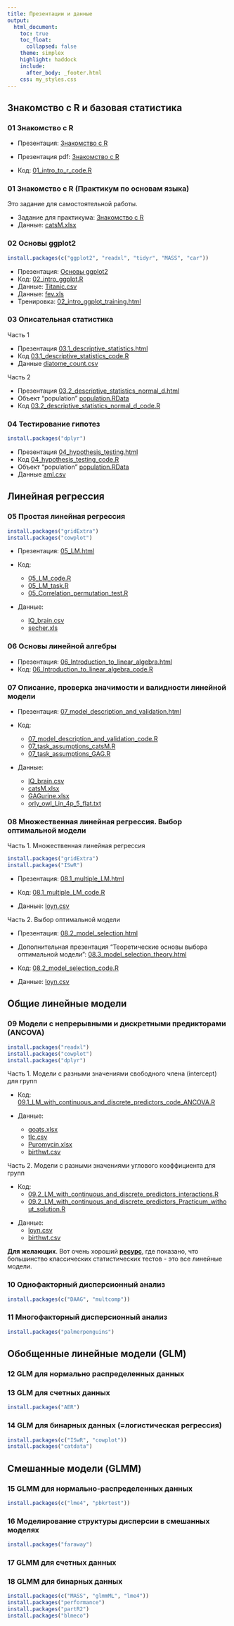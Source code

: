 ```yaml
---
title: Презентации и данные
output:
  html_document:
    toc: true
    toc_float:
      collapsed: false
    theme: simplex
    highlight: haddock
    include:
      after_body: _footer.html
    css: my_styles.css
---
```


## Знакомство с R и базовая статистика

### 01 Знакомство с R

- Презентация: [Знакомство с R](01_intro_to_r.html)
- Презентация pdf: [Знакомство с R](01_intro_to_r.pdf)

- Код: [01_intro_to_r_code.R](01_intro_to_r_code.R)

### 01 Знакомство с R (Практикум по основам языка)

Это задание для самостоятельной работы. 

- Задание для практикума: [Знакомство с R](01_intro_to_r_practice.html)
- Данные: [catsM.xlsx](data/catsM.xlsx)



### 02 Основы ggplot2

```r
install.packages(c("ggplot2", "readxl", "tidyr", "MASS", "car"))

```

- Презентация: [Основы ggplot2](02_intro_ggplot.html)
- Код: [02_intro_ggplot.R](02_intro_ggplot.R)
- Данные: [Titanic.csv](data/Titanic.csv)
- Данные: [fev.xls](data/fev.xls)
- Тренировка: [02_intro_ggplot_training.html](02_intro_ggplot_training.html)


### 03 Описательная статистика

Часть 1

- Презентация [03.1_descriptive_statistics.html](03.1_descriptive_statistics.html)
- Код [03.1_descriptive_statistics_code.R](03.1_descriptive_statistics_code.R)
- Данные [diatome_count.csv](data/diatome_count.csv)

Часть 2

- Презентация [03.2_descriptive_statistics_normal_d.html](03.2_descriptive_statistics_normal_d_version_2023.html)
- Объект "population" [population.RData](data/population.RData)
- Код [03.2_descriptive_statistics_normal_d_code.R](03.2_descriptive_statistics_normal_d_code.R)


### 04 Тестирование гипотез

```r
install.packages("dplyr")
```


- Презентация [04_hypothesis_testing.html](04_hypothesis_testing.html)
- Код [04_hypothesis_testing_code.R](04_hypothesis_testing_code.R)
- Объект "population" [population.RData](data/population.RData)
- Данные [aml.csv](data/aml.csv)


## Линейная регрессия

### 05 Простая линейная регрессия

```r
install.packages("gridExtra")
install.packages("cowplot")
```

- Презентация: [05_LM.html](05_LM.html)

- Код:
    + [05_LM_code.R](05_LM_code.R)
    + [05_LM_task.R](05_LM_task.R)
    + [05_Correlation_permutation_test.R](05_Correlation_permutation_test.R)

- Данные:
    + [IQ_brain.csv](data/IQ_brain.csv)
    + [secher.xls](data/secher.xls)

### 06 Основы линейной алгебры

- Презентация: [06_Introduction_to_linear_algebra.html](06_intro_to_linear_algebra.html)
- Код: [06_Introduction_to_linear_algebra_code.R](06_intro_to_linear_algebra_code.R)


### 07 Описание, проверка значимости и валидности линейной модели

- Презентация: [07_model_description_and_validation.html](07_model_description_and_validation.html)

- Код:
    + [07_model_description_and_validation_code.R](07_model_description_and_validation_code.R)
    + [07_task_assumptions_catsM.R](07_task_assumptions_catsM.R)
    + [07_task_assumptions_GAG.R](07_task_assumptions_GAG.R)
- Данные:
    + [IQ_brain.csv](data/IQ_brain.csv)
    + [catsM.xlsx](data/catsM.xlsx)
    + [GAGurine.xlsx](data/GAGurine.xlsx)
    + [orly_owl_Lin_4p_5_flat.txt](data/orly_owl_Lin_4p_5_flat.txt)


### 08 Множественная линейная регрессия. Выбор оптимальной модели

Часть 1. Множественная линейная регрессия

```r
install.packages("gridExtra")
install.packages("ISwR")
```

- Презентация: [08.1_multiple_LM.html](08.1_multiple_LM.html)

- Код: [08.1_multiple_LM_code.R](08.1_multiple_LM_code.R)
- Данные: [loyn.csv](data/loyn.csv)

Часть 2. Выбор оптимальной модели

- Презентация: [08.2_model_selection.html](08.2_model_selection.html)


- Дополнительная презентация "Теоретические основы выбора оптимальной модели": [08.3_model_selection_theory.html](08.3_model_selection_theory.html)

- Код: [08.2_model_selection_code.R](08.2_model_selection_code.R)
- Данные: [loyn.csv](data/loyn.csv)

## Общие линейные модели

### 09 Модели с непрерывными и дискретными предикторами (ANCOVA)

```r
install.packages("readxl")
install.packages("cowplot")
install.packages("dplyr")
```

Часть 1. Модели с разными значениями свободного члена (intercept) для групп

<!-- - Презентация: [09.1_LM_with_continuous_and_discrete_predictors_2.html](09.1_LM_with_continuous_and_discrete_predictors_2.html) -->

<!-- - Код: [09.1_LM_with_continuous_and_discrete_predictors_code.R](09.1_LM_with_continuous_and_discrete_predictors_code.R) -->

- Код: [09.1_LM_with_continuous_and_discrete_predictors_code_ANCOVA.R](09.1_LM_with_continuous_and_discrete_predictors_code_ANCOVA.R)

- Данные:
    + [goats.xlsx](data/goats.xlsx)
    + [tlc.csv](data/tlc.csv)
    + [Puromycin.xlsx](data/Puromycin.xlsx)
    + [birthwt.csv](data/birthwt.csv)

Часть 2. Модели с разными значениями углового коэффициента для групп

<!-- - Презентация: [09.2_LM_with_continuous_and_discrete_predictors_interactions.html](09.2_LM_with_continuous_and_discrete_predictors_interactions.html) -->

- Код:
    + [09.2_LM_with_continuous_and_discrete_predictors_interactions.R](09.2_LM_with_continuous_and_discrete_predictors_interactions.R)
    + [09.2_LM_with_continuous_and_discrete_predictors_Practicum_without_solution.R](09.2_LM_with_continuous_and_discrete_predictors_Practicum_without_solution.R)

<!-- + [09.2_LM_with_continuous_and_discrete_predictors_Practicum_solution.R](09.2_LM_with_continuous_and_discrete_predictors_Practicum.R) -->

- Данные:
    + [loyn.csv](data/loyn.csv)
    + [birthwt.csv](data/birthwt.csv)

**Для желающих**. Вот очень хороший [**ресурс**](https://lindeloev.github.io/tests-as-linear/), где показано, что большинство классических статистических тестов - это все линейные модели. 



### 10 Однофакторный дисперсионный анализ

```r
install.packages(c("DAAG", "multcomp"))
```

<!-- - Презентация: [10_anova.html](10_anova.html) -->
<!-- - Код: -->
<!--     + [10_anova_code.R](10_anova_code.R) -->
<!--     + [10_anova_practice_chicks.R](10_anova_practice_chicks.R) -->
<!--     + [10_anova_practice_tomato.R](10_anova_practice_tomato.R) -->
<!-- - Данные: -->
<!--     + [chickwts.csv](data/chickwts.csv) -->
<!--     + [tomato.csv](data/tomato.csv) -->

### 11 Многофакторный дисперсионный анализ

```r
install.packages("palmerpenguins")
```

<!-- - Презентация: [11_two-way_anova_and_interactions.html](11_two-way_anova_and_interactions.html) -->
<!-- - Код: -->
<!--     + [11_two-way_anova_and_interactions_code.R](11_two-way_anova_and_interactions_code.R) -->
<!--     + [11_two-way_anova_practice_ants.R](11_two-way_anova_practice_ants.R) -->
<!--     + [11_two-way_anova_practice_rice.R](11_two-way_anova_practice_rice.R) -->
<!-- - Данные: -->
<!--     + [rice.csv](data/rice.csv) -->
<!--     + [SandwichAnts.csv](data/SandwichAnts.csv) -->


## Обобщенные линейные модели (GLM)

### 12 GLM для нормально распределенных данных

<!-- - Презентация: [12_GLM_gaussian.html](12_GLM_gaussian.html) -->
<!-- - Код: -->
<!--     + [12_GLM_gaussian_code.R](12_GLM_gaussian_code.R) -->
<!--     + [12_GLM_gaussian_practice_birds.R](12_GLM_gaussian_practice_birds.R) -->
<!--     + [12_GLM_gaussian_practice_cystfibr.R](12_GLM_gaussian_practice_cystfibr.R) -->

### 13 GLM для счетных данных

```r
install.packages("AER")
```

<!-- - Презентация: [13_GLM_count.html](13_GLM_count.html) -->
<!-- - Код: [13_GLM_count_code.R](13_GLM_count_code.R) -->
<!-- - Данные: [Pollinators_Montero-Castano, Vila, 2015.xlsx](data/Pollinators_Montero-Castano, Vila, 2015.xlsx) -->
<!-- - Код задания: [13_GLM_count_practice.R](13_GLM_count_practice.R) -->

<!-- - Примерное решение: -->
<!-- [13_GLM_count_practice_solution.R](13_GLM_count_practice_solution.R) -->

### 14 GLM для бинарных данных (=логистическая регрессия)

```r
install.packages(c("ISwR", "cowplot"))
install.packages("catdata")
```

<!-- - Презентация: [14_GLM_binary.pdf](14_GLM_binary.pdf) -->

<!-- - Код: [14_GLM_binary_code.R](14_GLM_binary_code.R) -->
<!-- - Задание: [14_GLM_binary_training.R](14_GLM_binary_training.R) -->

<!-- - Данные: -->
<!--     + [aster_mussel.csv](data/aster_mussel.csv) -->
<!--     + [polis.csv](data/polis.csv) -->
<!--     + [ICU.csv](data/ICU.csv) -->


## Смешанные модели (GLMM)

### 15 GLMM для нормально-распределенных данных

```r
install.packages(c("lme4", "pbkrtest"))
```

<!-- - Презентация: -->
<!--     + [15.1_GLMM_gaussian_random_intercept_slope.html](15.1_GLMM_gaussian_random_intercept_slope.html) -->
<!--     + [15.2_GLMM_gaussian_nested.html](15.2_GLMM_gaussian_nested.html) -->

<!-- - Код: -->
<!--     + [15.1_GLMM_gaussian_random_intercept_slope_code.R](15.1_GLMM_gaussian_random_intercept_slope_code.R) -->
<!--     + [15.2_GLMM_gaussian_nested_code.R](15.2_GLMM_gaussian_nested_code.R) -->
<!-- - Данные: [Grazing_native_plants_Gennet_et_al._2017_S1.xlsx](data/Grazing_native_plants_Gennet_et_al._2017_S1.xlsx) -->
<!-- - Задание: -->
<!--     + Код: [15.GLMM_gaussian_choccake_practice.R](15.GLMM_gaussian_choccake_practice.R) -->
<!--     + Данные: [choccake.csv](data/choccake.csv) -->

<!--     + Решение (частичное): [15.GLMM_gaussian_choccake_solution.R](15.GLMM_gaussian_choccake_solution.R) -->

<!-- - Демонстрация LRT при помощи бутстрепа: [15.1_GLMM_gaussian_bootstrap_demo_sleepstudy.R](15.1_GLMM_gaussian_bootstrap_demo_sleepstudy.R) -->


### 16 Моделирование структуры дисперсии в смешанных моделях

```r
install.packages("faraway")
```
<!-- - Презентация: [16_variance_structure.html](16_variance_structure.html) -->
<!-- - Код: [16_variance_structure_code.R](16_variance_structure_code.R) -->
<!-- - Код: [16_variance_structure_code_practice.R](16_variance_structure_code_practice.R) -->
<!-- - Данные: -->
<!--     + [mussel_juv_ad.csv](data/mussel_juv_ad.csv) -->





### 17 GLMM для счетных данных

<!-- - Презентация: [17_GLMM_count.html](17_GLMM_count.html) -->

<!-- ```{r eval=FALSE} -->
<!-- install.packages("mgcv") -->
<!-- install.packages("gratia") -->
<!-- ``` -->


<!-- - Код: -->
<!--     + [17_GLMM_count_code.R](17_GLMM_count_code.R) -->
<!--     + Задание [17_GLMM_count_Ants_practice.R](17_GLMM_count_Ants_practice.R) -->

<!-- + Решение [17_GLMM_count_Ants_practice_solution.R](17_GLMM_count_Ants_practice_solution.R) -->

<!-- - Данные: -->
<!--     + [Roulin_Bersier_2007_Owls.csv](data/Roulin_Bersier_2007_Owls.csv) -->
<!--     + [Morris_2015_Ants.xlsx](data/Morris_2015_Ants.xlsx) -->

<!-- - [Ссылка на видео с хорошим объяснением GAM](https://www.youtube.com/watch?v=sgw4cu8hrZM) -->



### 18 GLMM для бинарных данных

```r
install.packages(c("MASS", "glmmML", "lme4"))
install.packages("performance")
install.packages("partR2")
install.packages("blmeco")

```


<!-- - Презентация: [18_GLMM_binary.pdf](18_GLMM_binary.pdf) -->

<!-- - Старая презентация, в которой есть разбор самостоятельной работы про балянусов: [15_GLMM_binary_old_presentaton.html](15_GLMM_binary_old_presentaton.html) -->



<!-- - Код: [18_GLMM_binary_code.R](18_GLMM_binary_code.R) -->
<!-- - Данные: -->
<!--     + [aster_mussel_full.csv](data/aster_mussel_full.csv) -->
<!--     + [aster_mussel.csv](data/aster_mussel.csv) -->
<!--     + [myt_gen_morph.csv](data/myt_gen_morph.csv) -->
<!--     + [Yakovis2.csv](data/Yakovis2.csv) -->
